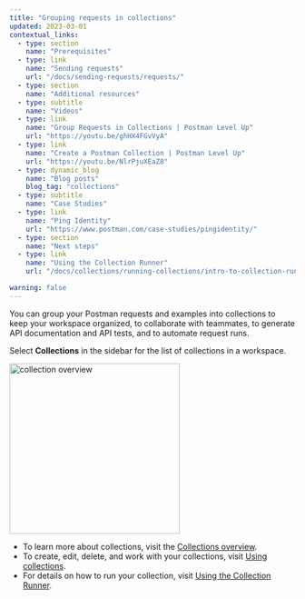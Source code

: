 ```yaml
---
title: "Grouping requests in collections"
updated: 2023-03-01
contextual_links:
  - type: section
    name: "Prerequisites"
  - type: link
    name: "Sending requests"
    url: "/docs/sending-requests/requests/"
  - type: section
    name: "Additional resources"
  - type: subtitle
    name: "Videos"
  - type: link
    name: "Group Requests in Collections | Postman Level Up"
    url: "https://youtu.be/ghHX4FGvVyA"
  - type: link
    name: "Create a Postman Collection | Postman Level Up"
    url: "https://youtu.be/NlrPjuXEaZ8"
  - type: dynamic_blog
    name: "Blog posts"
    blog_tag: "collections"
  - type: subtitle
    name: "Case Studies"
  - type: link
    name: "Ping Identity"
    url: "https://www.postman.com/case-studies/pingidentity/"
  - type: section
    name: "Next steps"
  - type: link
    name: "Using the Collection Runner"
    url: "/docs/collections/running-collections/intro-to-collection-runs/"

warning: false
---
```


You can group your Postman requests and examples into collections to keep your workspace organized, to collaborate with teammates, to generate API documentation and API tests, and to automate request runs.

Select **Collections** in the sidebar for the list of collections in a workspace.

<img alt="collection overview" src="https://assets.postman.com/postman-docs/collections-overview.jpg" width="300px"/>

* To learn more about collections, visit the [Collections overview](/docs/collections/collections-overview/).
* To create, edit, delete, and work with your collections, visit [Using collections](/docs/collections/using-collections/).
* For details on how to run your collection, visit [Using the Collection Runner](/docs/collections/running-collections/running-collections-overview/).
